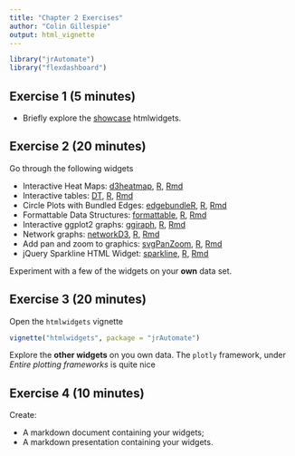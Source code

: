```yaml
---
title: "Chapter 2 Exercises"
author: "Colin Gillespie"
output: html_vignette
---
```

<!--
%\VignetteEngine{knitr::rmarkdown}
%\VignetteIndexEntry{Chapter 2 Exercises}
-->

```r
library("jrAutomate")
library("flexdashboard")
```

## Exercise 1 (5 minutes)

  * Briefly explore the [showcase](http://www.htmlwidgets.org/showcase_leaflet.html) htmlwidgets. 

## Exercise 2 (20 minutes)

Go through the following widgets

  * Interactive Heat Maps: [d3heatmap](d3heatmap.html), [R](d3heatmap.R), [Rmd](d3heatmap.Rmd)
  * Interactive tables: [DT](DT.html), [R](DT.R), [Rmd](DT.Rmd)
  * Circle Plots with Bundled Edges: [edgebundleR](edgebundleR.html), [R](edgebundleR.R), [Rmd](edgebundleR.Rmd)
  * Formattable Data Structures: [formattable](formattable.html), [R](formattable.R), [Rmd](formattable.Rmd)
  * Interactive ggplot2 graphs: [ggiraph](ggiraph.html), [R](ggiraph.R), [Rmd](ggiraph.Rmd)
  * Network graphs: [networkD3](networkD3.html), [R](networkD3.R), [Rmd](networkD3.Rmd)
  * Add pan and zoom to graphics: [svgPanZoom](svgPanZoom.html), [R](svgPanZoom.R), [Rmd](svgPanZoom.Rmd)
  * jQuery Sparkline HTML Widget: [sparkline](sparkline.html), [R](sparkline.R), [Rmd](sparkline.Rmd)

Experiment with a few of the widgets on your **own** data set.

## Exercise 3 (20 minutes)

Open the `htmlwidgets` vignette

```r
vignette("htmlwidgets", package = "jrAutomate")
```

Explore the **other widgets** on you own data. The `plotly` framework, under _Entire plotting frameworks_ is quite nice

## Exercise 4 (10 minutes)

Create:

  * A markdown document containing your widgets;
  * A markdown presentation containing your widgets.
  
  
  
